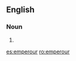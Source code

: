 ==English==

===Noun===
{{en-noun}}

# {{obsolete spelling of|emperor|lang=en}}

[[es:emperour]]
[[ro:emperour]]